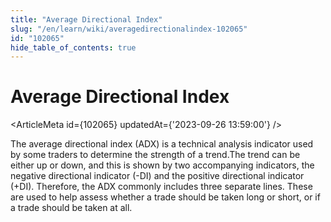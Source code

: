 ```yaml
---
title: "Average Directional Index"
slug: "/en/learn/wiki/averagedirectionalindex-102065"
id: "102065"
hide_table_of_contents: true
---
```



# Average Directional Index

<ArticleMeta id={102065} updatedAt={'2023-09-26 13:59:00'} />
<div className='border-solid border-b border-t-0 my-4 border-[var(--ifm-color-gray-300)]' />

The average directional index (ADX) is a technical analysis indicator used by some traders to determine the strength of a trend.The trend can be either up or down, and this is shown by two accompanying indicators, the negative directional indicator (-DI) and the positive directional indicator (+DI). Therefore, the ADX commonly includes three separate lines. These are used to help assess whether a trade should be taken long or short, or if a trade should be taken at all.
